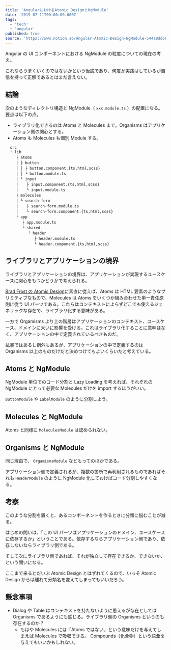 ```yaml
---
title: 'AngularにおけるAtomic DesignとNgModule'
date: '2019-07-11T00:00:00.000Z'
tags:
  - 'tech'
  - 'angular'
published: true
source: 'https://www.notion.so/Angular-Atomic-Design-NgModule-544a0dd66f0b4c7dae3e7f5ba21a6320'
---
```


Angular の UI コンポーネントにおける NgModule の粒度についての現在の考え。

これならうまくいくのではないかという仮説であり、何度か実践はしているが自信を持って正解であるとはまだ言えない。

## 結論

次のようなディレクトリ構造と NgModule（ `xxx.module.ts` ）の配置になる。要点は以下の点。

- ライブラリ化できるのは Atoms と Molecules まで。Organisms はアプリケーション側の関心とする。
- Atoms も Molecules も個別 Module する。

```plaintext
  src
  └ lib
  　 ├ atoms
  　 │ ├ button
  　 │ │ ├ button.component.{ts,html,scss}
  　 │ │ └ button.module.ts
  　 │ └ input
  　 │ 　 ├ input.component.{ts,html,scss}
  　 │ 　 └ input.module.ts
  　 ├ molecules
  　 │ └ search-form
  　 │ 　 ├ search-form.module.ts
  　 │ 　 └ search-form.component.{ts,html,scss}
  　 └ app
  　 　 ├ app.module.ts
  　 　 └ shared
  　 　 　 └ header
  　 　 　 　 ├ header.module.ts
  　 　 　 　 └ header.component.{ts,html,scss}
```

## ライブラリとアプリケーションの境界

ライブラリとアプリケーションの境界は、アプリケーションが実現するユースケースに関心をもつかどうかで考えられる。

[Brad Frost の Atomic Design](http://bradfrost.com/blog/post/atomic-web-design/)に素直に従えば、Atoms は HTML 要素のようなプリミティブなもので、Molecules は Atoms をいくつか組み合わせた単一責任原則に従う UI パーツである。これらはコンテキストによらずどこでも使えるジェネリックな存在で、ライブラリ化する意味がある。

一方で Orgamisms より上の階層はアプリケーションのコンテキスト、ユースケース、ドメインに大いに影響を受ける。これはライブラリ化することに意味はなく、アプリケーションの中で定義されているべきものだ。

乱暴ではあるし例外もあるが、アプリケーションの中で定義するのは Organisms 以上のものだけだと決めつけてもよいくらいだと考えている。

## Atoms と NgModule

NgModule 単位でのコード分割と Lazy Loading を考えれば、それぞれの NgModule にとって必要な Molecules だけを import するほうがいい。

`ButtonModule` や `LabelModule` のように分割しよう。

## Molecules と NgModule

Atoms と同様に `MoleculesModule` は認められない。

## Organisms と NgModule

同じ理由で、 `OrgamismsModule` などもってのほかである。

アプリケーション側で定義されるが、複数の箇所で再利用されるものであればそれも `HeaderModule` のように NgModule 化しておけばコード分割しやすくなる。

## 考察

このような分割を置くと、あるコンポーネントを作るときに分類に悩むことが減る。

はじめの問いは、「この UI パーツはアプリケーションのドメイン、ユースケースに依存するか」ということである。依存するならアプリケーション側であり、依存しないならライブラリ側である。

そして次にライブラリ側であれば、それが独立して存在できるか、できないか、という問いになる。

ここまで来るとだいぶ Atomic Design とはずれてくるので、いっそ Atomic Design からは離れて分類名を変えてしまってもいいだろう。

## 懸念事項

- Dialog や Table はコンテキストを持たないように思えるが存在としては Organisms であるようにも感じる。ライブラリ側の Organisms というのも存在するのか？
  - もはや Molecules には「Atoms ではない」という意味だけを与えてしまえば Molecules で吸収できる。 Compounds（化合物）という語彙を与えてもいいかもしれない。
